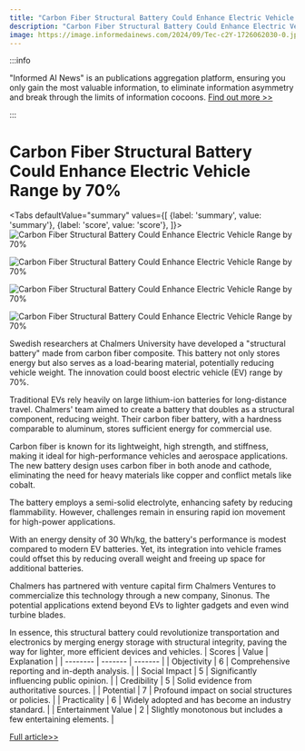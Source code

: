 ```yaml
---
title: "Carbon Fiber Structural Battery Could Enhance Electric Vehicle Range by 70%"
description: "Carbon Fiber Structural Battery Could Enhance Electric Vehicle Range by 70%"
image: https://image.informedainews.com/2024/09/Tec-c2Y-1726062030-0.jpg
---
```



:::info

"Informed AI News" is an publications aggregation platform, ensuring you only gain the most valuable information, to eliminate information asymmetry and break through the limits of information cocoons.  [Find out more >>](/)

:::

# Carbon Fiber Structural Battery Could Enhance Electric Vehicle Range by 70%


<Tabs
	defaultValue="summary"
	values={[
	{label: 'summary', value: 'summary'},
	{label: 'score', value: 'score'},
]}>
<TabItem value="summary">
<img
  src="https://image.informedainews.com/2024/09/Tec-c2Y-1726062030-0.jpg"
  alt="Carbon Fiber Structural Battery Could Enhance Electric Vehicle Range by 70%"
/>

<img
  src="https://image.informedainews.com/2024/09/Tec-D9f-1726062030-1.jpg"
  alt="Carbon Fiber Structural Battery Could Enhance Electric Vehicle Range by 70%"
/>

<img
  src="https://image.informedainews.com/2024/09/Tec-KZ2-1726062030-2.jpg"
  alt="Carbon Fiber Structural Battery Could Enhance Electric Vehicle Range by 70%"
/>

<img
  src="https://image.informedainews.com/2024/09/Tec-2Ge-1726062030-3.jpg"
  alt="Carbon Fiber Structural Battery Could Enhance Electric Vehicle Range by 70%"
/>



Swedish researchers at Chalmers University have developed a "structural battery" made from carbon fiber composite. This battery not only stores energy but also serves as a load-bearing material, potentially reducing vehicle weight. The innovation could boost electric vehicle (EV) range by 70%.

Traditional EVs rely heavily on large lithium-ion batteries for long-distance travel. Chalmers' team aimed to create a battery that doubles as a structural component, reducing weight. Their carbon fiber battery, with a hardness comparable to aluminum, stores sufficient energy for commercial use.

Carbon fiber is known for its lightweight, high strength, and stiffness, making it ideal for high-performance vehicles and aerospace applications. The new battery design uses carbon fiber in both anode and cathode, eliminating the need for heavy materials like copper and conflict metals like cobalt.

The battery employs a semi-solid electrolyte, enhancing safety by reducing flammability. However, challenges remain in ensuring rapid ion movement for high-power applications.

With an energy density of 30 Wh/kg, the battery's performance is modest compared to modern EV batteries. Yet, its integration into vehicle frames could offset this by reducing overall weight and freeing up space for additional batteries.

Chalmers has partnered with venture capital firm Chalmers Ventures to commercialize this technology through a new company, Sinonus. The potential applications extend beyond EVs to lighter gadgets and even wind turbine blades.

In essence, this structural battery could revolutionize transportation and electronics by merging energy storage with structural integrity, paving the way for lighter, more efficient devices and vehicles.
</TabItem>
<TabItem value="score">
	| Scores     | Value   | Explanation |
	| -------- | ------- | ------- |
	| Objectivity  | 6    | Comprehensive reporting and in-depth analysis.    |
	| Social Impact | 5     | Significantly influencing public opinion.    |
	| Credibility    | 5    | Solid evidence from authoritative sources.    |
	| Potential    | 7    | Profound impact on social structures or policies.    |
	| Practicality    | 6    | Widely adopted and has become an industry standard.    |
	| Entertainment Value    | 2    | Slightly monotonous but includes a few entertaining elements.    |
</TabItem>
</Tabs>

[Full article>>](https://www.cnbeta.com.tw/articles/science/1445454.htm)
